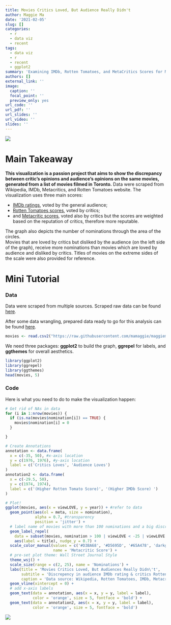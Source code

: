 ```yaml
---
title: Movies Critics Loved, But Audience Really Didn't
author: Maggie Ma
date: '2021-02-05'
slug: []
categories:
  - r
  - data viz
  - recent
tags:
  - data viz
  - r
  - recent
  - ggplot2
summary: 'Examining IMDb, Rotten Tomatoes, and MetaCritics Scores for Movies Shot in Toronto using ggplot2'
authors: []
external_link: ''
image:
  caption: ''
  focal_point: ''
  preview_only: yes
url_code: ''
url_pdf: ''
url_slides: ''
url_video: ''
slides: ''
---
```

![](https://raw.githubusercontent.com/mamaggie/maggiema.rbind.io/main/content/project/2021-02-05-movies-critics-loved-but-audience-really-didn-t/featured.jpg)

# Main Takeaway  

**This visualization is a passion project that aims to show the discrepancy between critic’s opinions and audience’s opinions on the same movies, generated from a list of movies filmed in Toronto.** Data were scraped from Wikipedia, IMDb, Metacritics, and Rotten Tomatoes website. The visualization uses three main scores:  

* [IMDb ratings](https://developer.imdb.com/?ref=ft_ds), voted by the general audience;  
* [Rotten Tomatoes scores](https://www.rottentomatoes.com), voted by critics;  
* and [Metacritic scores](https://www.metacritic.com), voted also by critics but the scores are weighted based on the reputation of critics, therefore more reputable.   

The graph also depicts the number of nominations through the area of the circles.  
Movies that  are loved by critics but disliked by the audience (on the left side of the graph), receive more nominations than movies which are loved by audience and disliked by critics. Titles of movies on the extreme sides of the scale were also provided for reference. 

# Mini Tutorial  

### Data  
Data were scraped from multiple sources. Scraped raw data can be found [here](https://github.com/mamaggie/maggiema.rbind.io/blob/main/content/project/2021-02-05-movies-critics-loved-but-audience-really-didn-t/moviesTO_raw.csv).   

After some data wrangling, prepared data ready to go for this analysis can be found [here](https://github.com/mamaggie/maggiema.rbind.io/blob/main/content/project/2021-02-05-movies-critics-loved-but-audience-really-didn-t/moviesTO.csv).  

```r
movies <- read.csv2("https://raw.githubusercontent.com/mamaggie/maggiema.rbind.io/main/content/project/2021-02-05-movies-critics-loved-but-audience-really-didn-t/moviesTO.csv", sep = ',')
```

We need three packages: **ggplot2** to build the graph, **ggrepel** for labels, and **ggthemes** for overall aesthetics.  

```r
library(ggplot2)
library(ggrepel) 
library(ggthemes) 
head(movies, 5)
```
  
### Code  

Here is what you need to do to make the visualization happen:  

```r

# Get rid of NAs in data
for (i in 1:nrow(movies)) {
  if (is.na(movies$nomination[i]) == TRUE) {
    movies$nomination[i] = 0
  }

}

# Create Annotations
annotation <- data.frame(
  x = c(-35, 50), #x-axis location
  y = c(1976, 1976), #y-axis location
  label = c('Critics Loves', 'Audience Loves')
)
annotation2 <- data.frame(
  x = c(-29.5, 50), 
  y = c(1974, 1974),
  label = c('(Higher Rotten Tomato Score)', '(Higher IMDb Score) ')
)
```

```r
# Plot!
ggplot(movies, aes(x = viewLOVE, y = year)) + #refer to data
  geom_point(aes(ol = meta, size = nomination), 
             alpha = 0.7, #transparency
             position = 'jitter') + 
  # label name of movies with more than 100 nominations and a big discrepancy in critics vs. audience scores
  geom_label_repel( 
    data = subset(movies, nomination > 100 | viewLOVE < -25 | viewLOVE > 50),
    aes(label = title), nudge_y = 0.7) + 
  scale_color_manual(values = c('#D3BA68', '#D5695D', '#65A478', 'darkgrey'), 
                     name = 'Metacritic Score') + 
  # pre-set plot theme: Wall Street Journal Style
  theme_wsj() + 
  scale_size(range = c(2, 25), name = 'Nominations') + 
  labs(title = 'Movies Critics Loved, But Audiences Really Didn\'t', 
       subtitle = 'Discrepency in audience IMDb rating & critics Rotten Tomatoes score',
       caption = 'Data source: Wikipedia, Rotten Tomatoes, IMDb, Metacritic') + 
  geom_vline(xintercept = 0) + 
  # add x-axis labels
  geom_text(data = annotation, aes(x = x, y = y, label = label), 
            color = 'orange', size = 5, fontface = 'bold') + 
  geom_text(data = annotation2, aes(x = x, y = y, label = label),
            color = 'orange', size = 5, fontface = 'bold')
```

![](https://raw.githubusercontent.com/mamaggie/maggiema.rbind.io/main/content/project/2021-02-05-movies-critics-loved-but-audience-really-didn-t/featured.jpg)